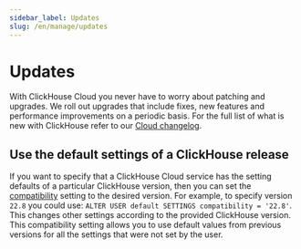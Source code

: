 ```yaml
---
sidebar_label: Updates
slug: /en/manage/updates
---
```



# Updates

<Tabs groupId="deployMethod">
<TabItem value="serverless" label="ClickHouse Cloud" default>

With ClickHouse Cloud you never have to worry about patching and upgrades. We roll out upgrades that include fixes, new features and performance improvements on a periodic basis. For the full list of what is new with ClickHouse refer to our [Cloud changelog](/docs/en/whats-new/changelog/cloud.md).

## Use the default settings of a ClickHouse release

If you want to specify that a ClickHouse Cloud service has the setting defaults of a particular ClickHouse version, then you can set the [compatibility](/docs/en/operations/settings/settings/#compatibility) setting to the desired version.  For example, to specify version `22.8` you could use: `ALTER USER default SETTINGS compatibility = '22.8'`. This changes other settings according to the provided ClickHouse version. This compatibility setting allows you to use default values from previous versions for all the settings that were not set by the user.

</TabItem>
<TabItem value="selfmanaged" label="Self-managed">

<SelfManagedUpdate/>

</TabItem>
</Tabs>


